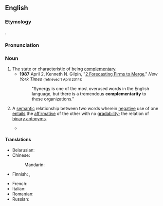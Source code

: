 ==English==
{{wikipedia|dab=Complementarity}}

===Etymology===
{{suffix|complementary|ity|lang=en}}.

===Pronunciation===
{{rfp|en}}

===Noun===
{{en-noun|~|complementarities}}

# The state or characteristic of being [[complementary]].
#* '''1987''' April 2, Kenneth N. Gilpin, "[http://www.nytimes.com/1987/04/02/business/2-forecasting-firms-to-merge.html 2 Forecasting Firms to Merge]," ''New York Times'' <small>(retrieved 1 April 2014)</small>:
#*: "Synergy is one of the most overused words in the English language, but there is a tremendous '''complementarity''' to these organizations."
# {{lb|en|linguistics|philosophy|semantics}} A [[semantic]] relationship between two words wherein [[negative]] use of one [[entail]]s the [[affirmative]] of the other with no [[gradability]]; the relation of [[binary antonym]]s.
#* {{quote-book|year=2005|author=Andrew John Merrison, Aileen Bloomer, Patrick Griffiths and Christopher J. Hall|title=Introducing Language in Use|location=London|publisher=Routledge|isbn=0415291798|page=112|passage=For '''complementarity''', there are entailments both from affirmative sentences to the corresponding negative sentences (which is what ordinary antonymy allows) and from negative sentences to the corresponding affirmative sentences. [...] ''That light is on'' entails ''That light is not off''. ''That light is not on'' entails ''That light is off''.}}

====Translations====
{{trans-top|state of being complementary}}
* Belarusian: {{t|be|узаемазамяняльнасць|f|sc=Cyrl}}
* Chinese:
*: Mandarin: {{t-needed|cmn}}
* Finnish: {{t|fi|täydentävyys}}, {{t|fi|komplementaarisuus}}
{{trans-mid}}
* French: {{t+|fr|complémentarité|f}}
* Italian: {{t|it|complementarità|f}}
* Romanian: {{t+|ro|complementaritate|f}}
* Russian: {{t+|ru|взаимозаменя́емость|f}}
{{trans-bottom}}